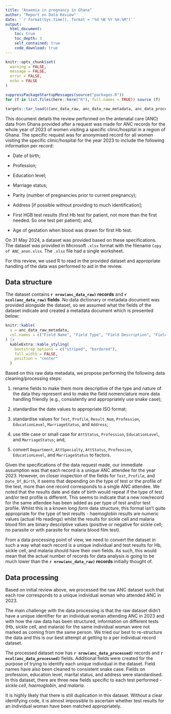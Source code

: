 ```yaml
---
title: "Anaemia in pregnancy in Ghana"
author: "Report on Data Review" 
date: '`r format(Sys.time(), format = "%d %B %Y %H:%M")`'
output: 
  html_document:
    toc: true
    toc_depth: 3
    self_contained: true
    code_download: true
---
```


```r
knitr::opts_chunk$set(
  warning = FALSE,
  message = FALSE,
  error = FALSE,
  echo = FALSE
)

suppressPackageStartupMessages(source("packages.R"))
for (f in list.files(here::here("R"), full.names = TRUE)) source (f)

targets::tar_load(c(anc_data_raw, anc_data_raw_metadata, anc_data_processed))
```

This document details the review performed on the antenatal care (ANC) data from Ghana provided after a request was made for ANC records for the whole year of 2023 of women visiting a specific clinic/hospital in a region of Ghana. The specific request was for anonymised record for all women visiting the specific clinic/hospital for the year 2023 to include the following information per record:

* Date of birth;

* Profession; 

* Education level;

* Marriage status;

* Parity (number of pregnancies prior to current pregnancy);

* Address [if possible without providing to much identification];

* First HGB test results (first Hb test for patient, not more than the first needed. So one test per patient); and,

* Age of gestation when blood was drawn for first Hb test.


On 31 May 2024, a dataset was provided based on these specifications. The dataset was provided in Microsoft `.xlsx` format with the filename `Copy of ANC_anon.xlsx`. The `.xlsx` file had a single worksheet.

For this review, we used R to read in the provided dataset and appropriate handling of the data was performed to aid in the review.

## Data structure

The dataset contains **`r nrow(anc_data_raw)` records** and **`r ncol(anc_data_raw)` fields**. No data dictionary or metadata document was provided alongside the dataset, so we assumed what the fields of the dataset indicate and created a metadata document which is presented below:

```r
knitr::kable(
  x = anc_data_raw_metadata,
  col.names = c("Field Name", "Field Type", "Field Description", "Field Values")
) |>
  kableExtra::kable_styling(
    bootstrap_options = c("striped", "bordered"),
    full_width = FALSE,
    position = "center"
  )
```

Based on this raw data metadata, we propose performing the following data cleaning/processing steps:

1. rename fields to make them more descriptive of the type and nature of the data they represent and to make the field nomenclature more data handling friendly (e.g., consistently and appropriately use snake case);

2. standardise the date values to appropriate ISO format;

3. standardise values for `Test`, `Profile`, `Result_Num`, `Profession`, `EducationLevel`, `MarriageStatus`, and `Address`;

4. use title case or small case for `AttStatus`, `Profession`, `EducationLevel`, and `MarriageStatus`; and,

4. convert `Department`, `AttSpecialty`, `AttStatus`, `Profession`, `EducationLevel`, and `MarriageStatus` to factors.

Given the specifications of the data request made, our immediate assumption was that each record is a unique ANC attendee for the year 2023. However, on closer inspection of the fields for `Test`, `Profile`, and `Date_Of_Birth`, it seems that depending on the type of test or the profile of the test, more than one record corresponds to a single ANC attendee. We noted that the results date and date of birth would repeat if the type of test and/or test profile is different. This seems to indicate that a new row/record for the same attendee has been added as per type of test and/or test profile. Whilst this is a known *long form* data structure, this format isn't quite appropriate for the type of test results - haemoglobin results are numeric values (actual Hb readings) whilst the results for sickle cell and malaria blood film are binary descriptive values (positive or negative for sickle cell; no parasite or with parasite for malaria blood film test).

From a data processing point of view, we need to convert the dataset in such a way what each record is a unique individual and test results for Hb, sickle cell, and malaria should have their own fields. As such, this would mean that the actual number of records for data analysis is going to be much lower than the **`r nrow(anc_data_raw)` records** initially thought of.

## Data processing

Based on initial review above, we processed the raw ANC dataset such that each row corresponds to a unique individual woman who attended ANC in 2023.

The main challenge with the data processing is that the raw dataset didn't have a unique identifier for an individual woman attending ANC in 2023 and with how the raw data has been structured, information on different tests (Hb, sickle cell, and malaria) for the same individual woman were not marked as coming from the same person. We tried our best to re-structure the data and this is our best attempt at getting to a per individual record dataset.

The processed dataset now has **`r nrow(anc_data_processed)`** records and **`r ncol(anc_data_processed)`** fields. Additional fields were created for the purpose of trying to identify each unique individual in the dataset. Field names have also been cleaned to consistent snake case. Fields on profession, education level, marital status, and address were standardised. In this dataset, there are three new fields specific to each test performed - *sickle cell*, *haemoglobin*, and *malaria*.

It is highly likely that there is still duplication in this dataset. Without a clear identifying code, it is almost impossible to ascertain whether test results for an individual woman have been matched appropriately.

